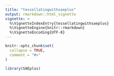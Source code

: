 ```yaml
---
title: "tessellatingwithsaeplus"
output: rmarkdown::html_vignette
vignette: >
  %\VignetteIndexEntry{tessellatingwithsaeplus}
  %\VignetteEngine{knitr::rmarkdown}
  %\VignetteEncoding{UTF-8}
---
```


```r
knitr::opts_chunk$set(
  collapse = TRUE,
  comment = "#>"
)
```

```r
library(SAEplus)
```
